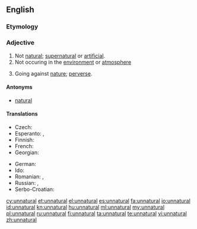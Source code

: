 ==English==

===Etymology===
{{prefix|un|natural}}

===Adjective===
{{en-adj}}

# Not [[natural]]; [[supernatural]] or [[artificial]].
# Not occuring in the [[environment]] or [[atmosphere]]
# {{context|dated|lang=en}} Going against [[nature]]; [[perverse]].

====Antonyms====
* [[natural]]

====Translations====
{{trans-top|not natural}}
* Czech: {{t-|cs|nepřirozený}}
* Esperanto: {{t-|eo|nenatura}},  {{t-|eo|kontraŭnatura}}
* Finnish: {{t-|fi|luonnoton}}
* French: {{t+|fr|artificiel}}
* Georgian: {{t-|ka|ხელოვნური|sc=Geor}}
{{trans-mid}}
* German: {{t-|de|unnatürlich}}
* Ido: {{t+|io|nenaturala}}
* Romanian: {{t+|ro|artificial}}, {{t-|ro|nenatural|m|n}}
* Russian: {{t+|ru|неестественный}}, {{t+|ru|противоестественный|sc=Cyrl}}
* Serbo-Croatian: {{t-|sh|neprírodan}}
{{trans-bottom}}

[[cy:unnatural]]
[[et:unnatural]]
[[el:unnatural]]
[[es:unnatural]]
[[fa:unnatural]]
[[io:unnatural]]
[[id:unnatural]]
[[kn:unnatural]]
[[hu:unnatural]]
[[ml:unnatural]]
[[my:unnatural]]
[[pl:unnatural]]
[[ru:unnatural]]
[[fi:unnatural]]
[[ta:unnatural]]
[[te:unnatural]]
[[vi:unnatural]]
[[zh:unnatural]]